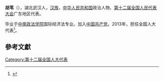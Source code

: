'''胡苇'''（{{bd|1976年||}}），湖北武汉人，[[汉族|汉族]]，[[中华人民共和国|中华人民共和国]]政治人物、[[第十二届全国人民代表大会|第十二届全国人民代表大会]]广东地区代表。

毕业于[[中南政法学院|中南政法学院]]国际经济法专业。加入[[中国共产党|中国共产党]]。2013年，担任全国人大代表<ref>{{cite news|title=全国人大代表信息-胡苇|url= http://210.82.31.1:8084/delegate/viewDelegate.action?dbid=121877|accessdate=2013-04-05|newspaper=全国人大网}}{{Dead link|date=2020年1月 |bot=InternetArchiveBot |fix-attempted=yes }}</ref>。

==參考文獻==
{{reflist}}
{{中国政治人物小作品}}

[[Category:第十二届全国人大代表|Category:第十二届全国人大代表]]